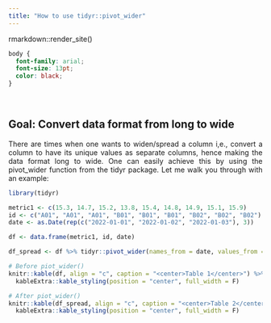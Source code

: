 ```yaml
---
title: "How to use tidyr::pivot_wider"
---
```


rmarkdown::render_site()

```css
body {
  font-family: arial;
  font-size: 13pt;
  color: black;
}
```

<style> body {text-align: justify} </style>

<br>
 
## Goal: Convert data format from long to wide

There are times when one wants to widen/spread a column i,e., convert a column to have its unique values as separate columns, hence making the data format long to wide. One can easily achieve this by using the pivot_wider function from the tidyr package. Let me walk you through with an example:

```r
library(tidyr)

metric1 <- c(15.3, 14.7, 15.2, 13.8, 15.4, 14.8, 14.9, 15.1, 15.9)
id <- c("A01", "A01", "A01", "B01", "B01", "B01", "B02", "B02", "B02")
date <- as.Date(rep(c("2022-01-01", "2022-01-02", "2022-01-03"), 3))

df <- data.frame(metric1, id, date)

df_spread <- df %>% tidyr::pivot_wider(names_from = date, values_from = metric1)

```

```r
# Before piot_wider()
knitr::kable(df, align = "c", caption = "<center>Table 1</center>") %>% 
  kableExtra::kable_styling(position = "center", full_width = F) 

# After piot_wider()
knitr::kable(df_spread, align = "c", caption = "<center>Table 2</center>") %>% 
  kableExtra::kable_styling(position = "center", full_width = F) 

```
